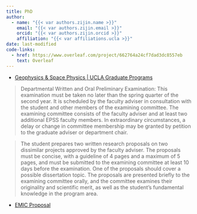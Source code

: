 ```yaml
---
title: PhD
author: 
  - name: "{{< var authors.zijin.name >}}"
    email: "{{< var authors.zijin.email >}}"
    orcid: "{{< var authors.zijin.orcid >}}"
    affiliation: "{{< var affiliations.ucla >}}"
date: last-modified
code-links: 
  - href: https://www.overleaf.com/project/662764a24cf7dad3dc8557eb
    text: Overleaf
---
```



- [Geophysics & Space Physics | UCLA Graduate Programs](https://grad.ucla.edu/programs/physical-sciences/earth-planetary-and-space-sciences-department/geophysics-space-physics/)

> Departmental Written and Oral Preliminary Examination: This examination must be taken no later than the spring quarter of the second year. It is scheduled by the faculty adviser in consultation with the student and other members of the examining committee. The examining committee consists of the faculty adviser and at least two additional EPSS faculty members. In extraordinary circumstances, a delay or change in committee membership may be granted by petition to the graduate adviser or department chair.

> The student prepares two written research proposals on two dissimilar projects approved by the faculty adviser. The proposals must be concise, with a guideline of 4 pages and a maximum of 5 pages, and must be submitted to the examining committee at least 10 days before the examination. One of the proposals should cover a possible dissertation topic. The proposals are presented briefly to the examining committee orally, and the committee examines their originality and scientific merit, as well as the student’s fundamental knowledge in the program area.


- [EMIC Proposal](./2024_pre/proposal_EMIC.qmd)